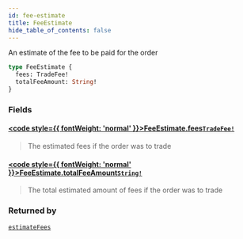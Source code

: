 ```yaml
---
id: fee-estimate
title: FeeEstimate
hide_table_of_contents: false
---
```








An estimate of the fee to be paid for the order

```graphql
type FeeEstimate {
  fees: TradeFee!
  totalFeeAmount: String!
}
```


### Fields

#### [<code style={{ fontWeight: 'normal' }}>FeeEstimate.<b>fees</b></code>](#)<Bullet />[`TradeFee!`](/mainnet/api/graphql/objects/trade-fee) <Badge class="secondary" text="non-null"/> <Badge class="secondary" text="object"/>
> The estimated fees if the order was to trade
> 

#### [<code style={{ fontWeight: 'normal' }}>FeeEstimate.<b>totalFeeAmount</b></code>](#)<Bullet />[`String!`](/mainnet/api/graphql/scalars/string) <Badge class="secondary" text="non-null"/> <Badge class="secondary" text="scalar"/>
> The total estimated amount of fees if the order was to trade
> 



### Returned by

[`estimateFees`](/mainnet/api/graphql/queries/estimate-fees)  <Badge class="secondary" text="query"/>




